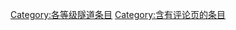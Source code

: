 {{catmore1|[[Wikipedia:隧道专题|Wikipedia:隧道专题]]}}
{{Articles by Quality| topic=隧道|project=隧道|format=TOC}}
{{Wikipedia category}}
{{emptycat}}

[[Category:各等级隧道条目|Category:各等级隧道条目]]
[[Category:含有评论页的条目|Category:含有评论页的条目]]